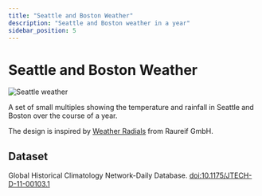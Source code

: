```yaml
---
title: "Seattle and Boston Weather"
description: "Seattle and Boston weather in a year"
sidebar_position: 5
---
```


# Seattle and Boston Weather


![Seattle weather](/images/gallery/boston_seattle_weather.png)

A set of small multiples showing the temperature and rainfall in Seattle and Boston over the course of a year.

The design is inspired by [Weather Radials](http://www.weather-radials.com/) from Raureif GmbH.

## Dataset

Global Historical Climatology Network-Daily Database. [doi:10.1175/JTECH-D-11-00103.1](https://doi.org/10.1175/JTECH-D-11-00103.1)

